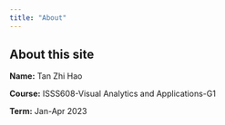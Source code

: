 ```yaml
---
title: "About"
---
```


## About this site

**Name:** Tan Zhi Hao

**Course:** ISSS608-Visual Analytics and Applications-G1

**Term:** Jan-Apr 2023
